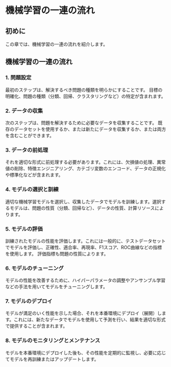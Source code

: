 # 機械学習の一連の流れ

## 初めに

この章では、機械学習の一連の流れを紹介します。

## 機械学習の一連の流れ

### 1. 問題設定

最初のステップは、解決するべき問題の種類を明らかにすることです。
目標の明確化、問題の種類（分類、回帰、クラスタリングなど）の特定が含まれます。

### 2. データの収集

次のステップは、問題を解決するために必要なデータを収集することです。
既存のデータセットを使用するか、または新たにデータを収集するか、または両方を含むことができます。

### 3. データの前処理

それを適切な形式に前処理する必要があります。これには、欠損値の処理、異常値の削除、特徴エンジニアリング、カテゴリ変数のエンコード、データの正規化や標準化などが含まれます。

### 4. モデルの選択と訓練

適切な機械学習モデルを選択し、収集したデータでモデルを訓練します。選択するモデルは、問題の性質（分類、回帰など）、データの性質、計算リソースによります。

### 5. モデルの評価

訓練されたモデルの性能を評価します。これには一般的に、テストデータセットでモデルを評価し、正確性、適合率、再現率、F1スコア、ROC曲線などの指標を使用します。
評価指標も問題の性質によります。

### 6. モデルのチューニング

モデルの性能を改善するために、ハイパーパラメータの調整やアンサンブル学習などの手法を用いてモデルをチューニングします。

### 7. モデルのデプロイ

モデルが満足のいく性能を示した場合、それを本番環境にデプロイ（展開）します。これには、新たなデータでモデルを使用して予測を行い、結果を適切な形式で提供することが含まれます。

### 8. モデルのモニタリングとメンテナンス

モデルを本番環境にデプロイした後も、その性能を定期的に監視し、必要に応じてモデルを再訓練またはアップデートします。